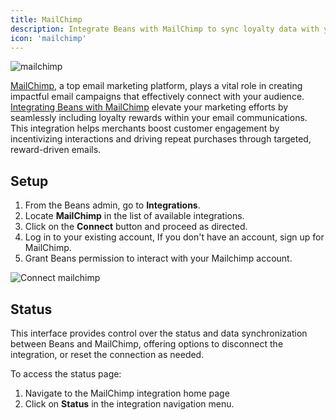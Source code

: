 ```yaml
---
title: MailChimp
description: Integrate Beans with MailChimp to sync loyalty data with your marketing lists.
icon: 'mailchimp'
---
```


<Frame>
  <img src="/assets/images/integrations/mailchimp/hero.webp" alt="mailchimp" style={{ borderRadius: '0.5rem' }} />
</Frame>

[MailChimp](https://mailchimp.com/), a top email marketing platform, plays a vital role in creating impactful email campaigns that effectively connect with
your audience. [Integrating Beans with MailChimp](https://www.trybeans.com/integrations/trellis:mailchimp) elevate your marketing efforts by seamlessly including
loyalty rewards within your email communications. This integration helps merchants boost customer engagement by incentivizing interactions and
driving repeat purchases through targeted, reward-driven emails.

## Setup

1. From the Beans admin, go to **Integrations**.
2. Locate **MailChimp** in the list of available integrations.
3. Click on the **Connect** button and proceed as directed.
4. Log in to your existing account, If you don't have an account, sign up for MailChimp.
5. Grant Beans permission to interact with your Mailchimp account.

<Frame>
  <img
    src="/assets/images/integrations/mailchimp/setup.gif"
    alt="Connect mailchimp"
    style={{ borderRadius: '0.5rem' }}
  />
</Frame>

## Status

This interface provides control over the status and data synchronization between Beans and MailChimp, offering options to disconnect
the integration, or reset the connection as needed.

To access the status page:

1. Navigate to the MailChimp integration home page
2. Click on **Status** in the integration navigation menu.
